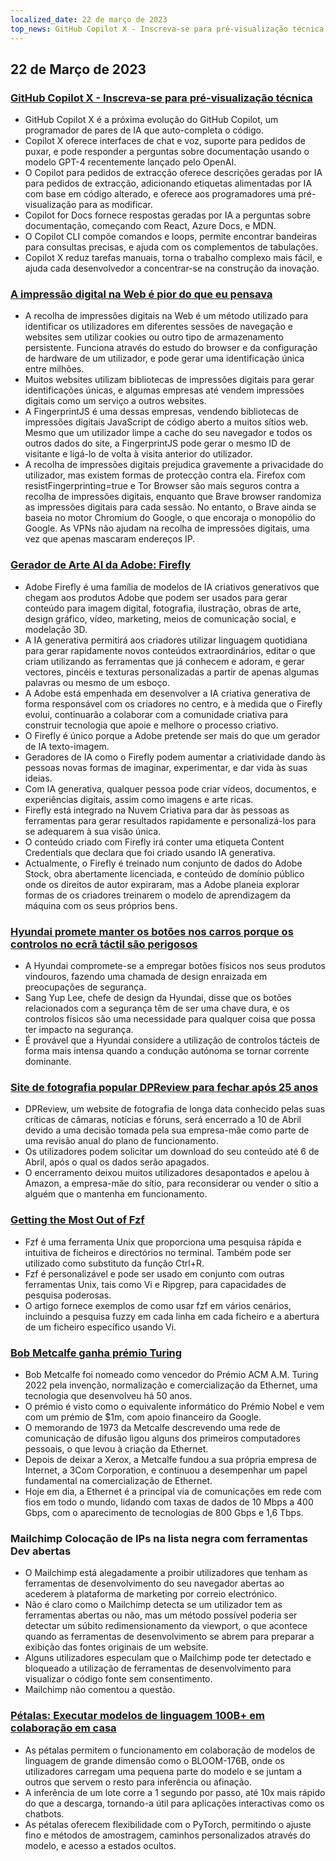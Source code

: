 ```yaml
---
localized_date: 22 de março de 2023
top_news: GitHub Copilot X - Inscreva-se para pré-visualização técnica
---
```




<CallToAction />

<Steps>

## 22 de Março de 2023

### [GitHub Copilot X - Inscreva-se para pré-visualização técnica](https://github.blog/2023-03-22-github-copilot-x-the-ai-powered-developer-experience/?ref=hackernewsgpt.com)

- GitHub Copilot X é a próxima evolução do GitHub Copilot, um programador de pares de IA que auto-completa o código.
- Copilot X oferece interfaces de chat e voz, suporte para pedidos de puxar, e pode responder a perguntas sobre documentação usando o modelo GPT-4 recentemente lançado pelo OpenAI.
- O Copilot para pedidos de extracção oferece descrições geradas por IA para pedidos de extracção, adicionando etiquetas alimentadas por IA com base em código alterado, e oferece aos programadores uma pré-visualização para as modificar.
- Copilot for Docs fornece respostas geradas por IA a perguntas sobre documentação, começando com React, Azure Docs, e MDN.
- O Copilot CLI compõe comandos e loops, permite encontrar bandeiras para consultas precisas, e ajuda com os complementos de tabulações.
- Copilot X reduz tarefas manuais, torna o trabalho complexo mais fácil, e ajuda cada desenvolvedor a concentrar-se na construção da inovação.

### [A impressão digital na Web é pior do que eu pensava](https://www.bitestring.com/posts/2023-03-19-web-fingerprinting-is-worse-than-I-thought.html?ref=hackernewsgpt.com)

- A recolha de impressões digitais na Web é um método utilizado para identificar os utilizadores em diferentes sessões de navegação e websites sem utilizar cookies ou outro tipo de armazenamento persistente. Funciona através do estudo do browser e da configuração de hardware de um utilizador, e pode gerar uma identificação única entre milhões.
- Muitos websites utilizam bibliotecas de impressões digitais para gerar identificações únicas, e algumas empresas até vendem impressões digitais como um serviço a outros websites.
- A FingerprintJS é uma dessas empresas, vendendo bibliotecas de impressões digitais JavaScript de código aberto a muitos sítios web. Mesmo que um utilizador limpe a cache do seu navegador e todos os outros dados do site, a FingerprintJS pode gerar o mesmo ID de visitante e ligá-lo de volta à visita anterior do utilizador.
- A recolha de impressões digitais prejudica gravemente a privacidade do utilizador, mas existem formas de protecção contra ela. Firefox com resistFingerprinting=true e Tor Browser são mais seguros contra a recolha de impressões digitais, enquanto que Brave browser randomiza as impressões digitais para cada sessão. No entanto, o Brave ainda se baseia no motor Chromium do Google, o que encoraja o monopólio do Google. As VPNs não ajudam na recolha de impressões digitais, uma vez que apenas mascaram endereços IP.

### [Gerador de Arte AI da Adobe: Firefly](https://www.adobe.com/sensei/generative-ai/firefly.html?ref=hackernewsgpt.com)

- Adobe Firefly é uma família de modelos de IA criativos generativos que chegam aos produtos Adobe que podem ser usados para gerar conteúdo para imagem digital, fotografia, ilustração, obras de arte, design gráfico, vídeo, marketing, meios de comunicação social, e modelação 3D.
- A IA generativa permitirá aos criadores utilizar linguagem quotidiana para gerar rapidamente novos conteúdos extraordinários, editar o que criam utilizando as ferramentas que já conhecem e adoram, e gerar vectores, pincéis e texturas personalizadas a partir de apenas algumas palavras ou mesmo de um esboço.
- A Adobe está empenhada em desenvolver a IA criativa generativa de forma responsável com os criadores no centro, e à medida que o Firefly evolui, continuarão a colaborar com a comunidade criativa para construir tecnologia que apoie e melhore o processo criativo.
- O Firefly é único porque a Adobe pretende ser mais do que um gerador de IA texto-imagem.
- Geradores de IA como o Firefly podem aumentar a criatividade dando às pessoas novas formas de imaginar, experimentar, e dar vida às suas ideias.
- Com IA generativa, qualquer pessoa pode criar vídeos, documentos, e experiências digitais, assim como imagens e arte ricas.
- Firefly está integrado na Nuvem Criativa para dar às pessoas as ferramentas para gerar resultados rapidamente e personalizá-los para se adequarem à sua visão única.
- O conteúdo criado com Firefly irá conter uma etiqueta Content Credentials que declara que foi criado usando IA generativa.
- Actualmente, o Firefly é treinado num conjunto de dados do Adobe Stock, obra abertamente licenciada, e conteúdo de domínio público onde os direitos de autor expiraram, mas a Adobe planeia explorar formas de os criadores treinarem o modelo de aprendizagem da máquina com os seus próprios bens.

### [Hyundai promete manter os botões nos carros porque os controlos no ecrã táctil são perigosos](https://www.thedrive.com/news/hyundai-promises-to-keep-buttons-in-cars-because-touchscreen-controls-are-dangerous?ref=hackernewsgpt.com)

- A Hyundai compromete-se a empregar botões físicos nos seus produtos vindouros, fazendo uma chamada de design enraizada em preocupações de segurança.
- Sang Yup Lee, chefe de design da Hyundai, disse que os botões relacionados com a segurança têm de ser uma chave dura, e os controlos físicos são uma necessidade para qualquer coisa que possa ter impacto na segurança.
- É provável que a Hyundai considere a utilização de controlos tácteis de forma mais intensa quando a condução autónoma se tornar corrente dominante.

### [Site de fotografia popular DPReview para fechar após 25 anos](https://www.dpreview.com/news/5901145460/dpreview-com-to-close?ref=hackernewsgpt.com)

- DPReview, um website de fotografia de longa data conhecido pelas suas críticas de câmaras, notícias e fóruns, será encerrado a 10 de Abril devido a uma decisão tomada pela sua empresa-mãe como parte de uma revisão anual do plano de funcionamento.
- Os utilizadores podem solicitar um download do seu conteúdo até 6 de Abril, após o qual os dados serão apagados.
- O encerramento deixou muitos utilizadores desapontados e apelou à Amazon, a empresa-mãe do sítio, para reconsiderar ou vender o sítio a alguém que o mantenha em funcionamento.

### [Getting the Most Out of Fzf](https://andrew-quinn.me/fzf/?ref=hackernewsgpt.com)

- Fzf é uma ferramenta Unix que proporciona uma pesquisa rápida e intuitiva de ficheiros e directórios no terminal. Também pode ser utilizado como substituto da função Ctrl+R.
- Fzf é personalizável e pode ser usado em conjunto com outras ferramentas Unix, tais como Vi e Ripgrep, para capacidades de pesquisa poderosas.
- O artigo fornece exemplos de como usar fzf em vários cenários, incluindo a pesquisa fuzzy em cada linha em cada ficheiro e a abertura de um ficheiro específico usando Vi.

### [Bob Metcalfe ganha prémio Turing](https://amturing.acm.org/?2023=&ref=hackernewsgpt.com)

- Bob Metcalfe foi nomeado como vencedor do Prémio ACM A.M. Turing 2022 pela invenção, normalização e comercialização da Ethernet, uma tecnologia que desenvolveu há 50 anos.
- O prémio é visto como o equivalente informático do Prémio Nobel e vem com um prémio de $1m, com apoio financeiro da Google.
- O memorando de 1973 da Metcalfe descrevendo uma rede de comunicação de difusão ligou alguns dos primeiros computadores pessoais, o que levou à criação da Ethernet.
- Depois de deixar a Xerox, a Metcalfe fundou a sua própria empresa de Internet, a 3Com Corporation, e continuou a desempenhar um papel fundamental na comercialização de Ethernet.
- Hoje em dia, a Ethernet é a principal via de comunicações em rede com fios em todo o mundo, lidando com taxas de dados de 10 Mbps a 400 Gbps, com o aparecimento de tecnologias de 800 Gbps e 1,6 Tbps.

### Mailchimp Colocação de IPs na lista negra com ferramentas Dev abertas

- O Mailchimp está alegadamente a proibir utilizadores que tenham as ferramentas de desenvolvimento do seu navegador abertas ao acederem à plataforma de marketing por correio electrónico.
- Não é claro como o Mailchimp detecta se um utilizador tem as ferramentas abertas ou não, mas um método possível poderia ser detectar um súbito redimensionamento da viewport, o que acontece quando as ferramentas de desenvolvimento se abrem para preparar a exibição das fontes originais de um website.
- Alguns utilizadores especulam que o Mailchimp pode ter detectado e bloqueado a utilização de ferramentas de desenvolvimento para visualizar o código fonte sem consentimento.
- Mailchimp não comentou a questão.

### [Pétalas: Executar modelos de linguagem 100B+ em colaboração em casa](https://petals.ml/?ref=hackernewsgpt.com)

- As pétalas permitem o funcionamento em colaboração de modelos de linguagem de grande dimensão como o BLOOM-176B, onde os utilizadores carregam uma pequena parte do modelo e se juntam a outros que servem o resto para inferência ou afinação.
- A inferência de um lote corre a 1 segundo por passo, até 10x mais rápido do que a descarga, tornando-a útil para aplicações interactivas como os chatbots.
- As pétalas oferecem flexibilidade com o PyTorch, permitindo o ajuste fino e métodos de amostragem, caminhos personalizados através do modelo, e acesso a estados ocultos.

</Steps>
